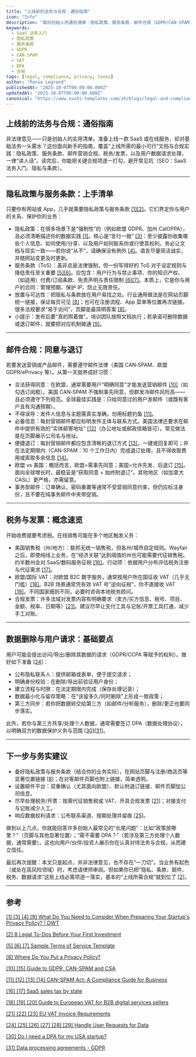 ```yaml
---
title: "上线前的法务与合规：通俗指南"
icon: "Info"
description: "面向创始人的通俗清单：隐私政策、服务条款、邮件合规（GDPR/CAN‑SPAM）、税务/发票、数据请求与 DPA（数据处理协议）的上线要点。"
keywords:
  - SaaS 法务入门
  - 隐私政策
  - 服务条款
  - GDPR
  - CAN-SPAM
  - VAT
  - DPA
  - 合规
tags: [legal, compliance, privacy, taxes]
author: "Pansa Legrand"
publishedAt: "2025-10-07T00:00:00.000Z"
updatedAt: "2025-10-07T00:00:00.000Z"
canonical: "https://www.sushi-templates.com/zh/blogs/legal-and-compliance-at-launch"
---
```


## 上线前的法务与合规：通俗指南

非法律意见——只是创始人的实用清单。准备上线一款 SaaS 或在线服务，却对基础法务一头雾水？这份面向新手的指南，覆盖“上线所需的最小可行”文档与合规实践：隐私政策、服务条款、邮件营销合规、税务/发票，以及用户数据请求处理，一律“讲人话”。读完后，你能把关键合规项逐一打勾，避开常见坑（SEO：SaaS 法务入门、隐私与条款）。

---

## 隐私政策与服务条款：上手清单

只要你有网站或 App，几乎就需要隐私政策与服务条款 <a href="https://www.dwt.com/blogs/startup-law-blog/2020/09/privacy-policy-for-startups" target="_blank" rel="noopener noreferrer">[1]</a><a href="https://www.techstars.com/blog/advice/8-legal-to-dos-before-your-first-investment" target="_blank" rel="noopener noreferrer">[2]</a>。它们界定你与用户的关系、保护你的业务：

- 隐私政策：在很多场景下是“强制性”的（例如欧盟 GDPR、加州 CalOPPA），且必须清晰描述你的数据实践 <a href="https://www.dwt.com/blogs/startup-law-blog/2020/09/privacy-policy-for-startups" target="_blank" rel="noopener noreferrer">[1]</a>。核心是“言行一致” <a href="https://www.dwt.com/blogs/startup-law-blog/2020/09/privacy-policy-for-startups" target="_blank" rel="noopener noreferrer">[3]</a>：至少披露你收集哪些个人信息、如何使用/分享、以及用户如何联系你或行使其权利。务必让文档与现实一致——若你说“从不”，请确保没有例外 <a href="https://www.dwt.com/blogs/startup-law-blog/2020/09/privacy-policy-for-startups" target="_blank" rel="noopener noreferrer">[4]</a>。语言尽量简洁诚实，并随网站变更及时更新。
- 服务条款（ToS）：虽非总是法律强制，但一份写得好的 ToS 对于设定规则与降低责任至关重要 <a href="https://termly.io/resources/templates/terms-of-service-template/" target="_blank" rel="noopener noreferrer">[5]</a><a href="https://termly.io/resources/templates/terms-of-service-template/" target="_blank" rel="noopener noreferrer">[6]</a>。应包含：用户行为与禁止事项、你的知识产权、（如适用）付费/订阅条款、免责声明与责任限制 <a href="https://termly.io/resources/templates/terms-of-service-template/" target="_blank" rel="noopener noreferrer">[6]</a><a href="https://termly.io/resources/templates/terms-of-service-template/" target="_blank" rel="noopener noreferrer">[7]</a>。本质上，它是你与用户的合同：管理预期、保护 IP、防止无限责任。
- 放置与可达性：把隐私与条款放在用户易找之处。行业通用做法是在网站页脚统一链接，保证每页可见 <a href="https://termly.io/faq/where-do-you-put-a-privacy-policy/" target="_blank" rel="noopener noreferrer">[8]</a>；也可在注册流程、App 菜单等位置再次链接。很多法规要求“易于访问”，页脚是最简明答案 <a href="https://termly.io/faq/where-do-you-put-a-privacy-policy/" target="_blank" rel="noopener noreferrer">[8]</a>。
- 小提示：发布后要“真的照着做”。培训团队按照文档执行；若承诺可删除数据或退订邮件，就要把对应机制做通 <a href="https://www.dwt.com/blogs/startup-law-blog/2020/09/privacy-policy-for-startups" target="_blank" rel="noopener noreferrer">[9]</a>。

---

## 邮件合规：同意与退订

若要发送营销或产品邮件，需要遵守邮件法律（美国 CAN‑SPAM、欧盟 GDPR/ePrivacy 等）。从第一天就养成好习惯：

- 合法获得同意：在欧盟，通常需要用户“明确同意”才能发送营销邮件 <a href="https://emailchef.com/emailchef-academy/guide-to-gdpr-can-spam-and-csa-and-their-differences/" target="_blank" rel="noopener noreferrer">[10]</a>（如勾选订阅框）。美国 CAN‑SPAM 不强制事先同意，但群发冷邮件风险高——且必须遵守下列规范。全球最佳实践是：只给同意过的用户发邮件（或既有客户且有沟通预期）。
- 不得误导：发件人信息与主题需真实准确，勿用标题钓鱼 <a href="https://www.ftc.gov/business-guidance/resources/can-spam-act-compliance-guide-business" target="_blank" rel="noopener noreferrer">[11]</a>。
- 必备信息：每封营销邮件都应标明发件主体与联系方式。美国法律还要求在邮件中提供有效的“实体邮寄地址” <a href="https://www.ftc.gov/business-guidance/resources/can-spam-act-compliance-guide-business" target="_blank" rel="noopener noreferrer">[12]</a>（办公地址或邮政信箱皆可）。常见做法是在页脚展示公司名与地址。
- 便捷退订：每封营销邮件都应包含清晰的退订方式 <a href="https://www.ftc.gov/business-guidance/resources/can-spam-act-compliance-guide-business" target="_blank" rel="noopener noreferrer">[13]</a>，一键或回复即可；并在法定期限内（CAN‑SPAM：10 个工作日内）完成退订处理，且不得收取费用或索取多余信息 <a href="https://www.ftc.gov/business-guidance/resources/can-spam-act-compliance-guide-business" target="_blank" rel="noopener noreferrer">[14]</a>。
- 欧盟 vs 美国：概括而言，欧盟=需事先同意；美国=允许先发、后退订 <a href="https://emailchef.com/emailchef-academy/guide-to-gdpr-can-spam-and-csa-and-their-differences/" target="_blank" rel="noopener noreferrer">[15]</a>。面向全球增长时，最稳妥是“获取同意 + 始终附退订”。其他地区（如加拿大 CASL）更严格，亦需留意。
- 事务型邮件：订单确认、密码重置等通常不受营销同意约束，但仍应标注身份，且不要在纯事务邮件中夹带促销。

---

## 税务与发票：概念速览

开始收费就要考虑税。在线销售可能在多个地区触发义务：

- 美国销售税（州/地方）：联邦无统一销售税，但各州/城市自定规则。Wayfair 之后，即使纯线上业务，在“经济关联”达到阈值的州也可能需要代征销售税。约半数州会对 SaaS/数码服务征税 <a href="https://www.anrok.com/saas-sales-tax-by-state" target="_blank" rel="noopener noreferrer">[16]</a>。行动项：依据用户分布评估税务注册与代征需求 <a href="https://www.anrok.com/saas-sales-tax-by-state" target="_blank" rel="noopener noreferrer">[17]</a>。
- 欧盟/国际 VAT：对欧盟 B2C 数字服务，通常按用户所在国征收 VAT（几乎无门槛）<a href="https://www.taxjar.com/blog/guide-european-vat-b2b-digital-services-sellers" target="_blank" rel="noopener noreferrer">[18]</a>。B2B 场景通常凭有效 VAT 号“逆向征税”，你不直接收 VAT <a href="https://www.taxjar.com/blog/guide-european-vat-b2b-digital-services-sellers" target="_blank" rel="noopener noreferrer">[19]</a>。不同国家细则不同，必要时咨询本地税务顾问。
- 合规发票：许多法域对发票内容有明确要求（卖方/买方信息、税号、项目、金额、税率、日期等）<a href="https://www.taxually.com/blog/eu-vat-invoice-requirements-for-businesses" target="_blank" rel="noopener noreferrer">[21]</a>。建议尽早让支付工具与记账/开票工具打通，减少手工对账。

---

## 数据删除与用户请求：基础要点

用户可能会提出访问/导出/删除其数据的请求（GDPR/CCPA 等赋予的权利）。做好如下准备 <a href="https://www.termsfeed.com/blog/user-requests-data-access-deletion-portability/" target="_blank" rel="noopener noreferrer">[24]</a>：

- 公布隐私联系人：提供邮箱或表单，便于提交请求；
- 明确身份校验：在删除/导出前验证用户身份；
- 建立流程与时限：在法定期限内完成（保存处理记录）；
- 数据最小化与留存策略：在“该留多久/何时删除”上形成一致政策；
- 第三方同步：若你把数据转交给第三方（如邮件/分析服务），删除/更正也要同步落实。

此外，若你与第三方共享/处理个人数据，通常需要签订 DPA（数据处理协议），以明确双方的数据保护义务与范围 <a href="https://www.contractsent.com/do-i-need-a-dpa-for-my-usa-startup/" target="_blank" rel="noopener noreferrer">[30]</a><a href="https://www.rocketlawyer.com/gb/en/business/data-protection-for-businesses/legal-guide/data-processing-agreements" target="_blank" rel="noopener noreferrer">[31]</a>。

---

## 下一步与务实建议

- 备好隐私政策与服务条款（结合你的业务实际），在网站页脚与注册/商店页等显著位置链接 <a href="https://termly.io/faq/where-do-you-put-a-privacy-policy/" target="_blank" rel="noopener noreferrer">[8]</a>；在对客邮件页脚也附上链接，简单透明。
- 设置邮件平台：双重确认（尤其面向欧盟）、默认附退订链接、邮件页脚加公司信息。
- 尽早处理税务/开票：按需代征销售税或 VAT，开具合规发票 <a href="https://www.taxually.com/blog/eu-vat-invoice-requirements-for-businesses" target="_blank" rel="noopener noreferrer">[21]</a>；对接支付与记账减少人工。
- 响应数据权利请求：公布联系渠道、按期处理并留痕 <a href="https://www.termsfeed.com/blog/user-requests-data-access-deletion-portability/" target="_blank" rel="noopener noreferrer">[25]</a>。

做到以上几点，你就能回答许多创始人最常见的“长尾问题”：比如“政策放哪里？”（页脚与其他显著位置）；“需不需要 DPA？”（若涉及第三方处理个人数据，通常需要）。这也向用户/伙伴/投资人展示你在认真对待法务与合规，从而建立信任。

最后再次提醒：本文只是起点，并非法律意见，也不存在“一刀切”。当业务有起色（或处在高风险领域）时，考虑请律师审阅。但如果你已把“隐私、条款、邮件、税务、数据请求”这些上线必需项逐一落实，基本的“上线所需合规”就到位了 <a href="https://www.techstars.com/blog/advice/8-legal-to-dos-before-your-first-investment" target="_blank" rel="noopener noreferrer">[2]</a>。

---

## 参考

<a href="https://www.dwt.com/blogs/startup-law-blog/2020/09/privacy-policy-for-startups" target="_blank" rel="noopener noreferrer">[1] [3] [4] [9] What Do You Need to Consider When Preparing Your Startup's Privacy Policy? | DWT</a>

<a href="https://www.techstars.com/blog/advice/8-legal-to-dos-before-your-first-investment" target="_blank" rel="noopener noreferrer">[2] 8 Legal To-Dos Before Your First Investment</a>

<a href="https://termly.io/resources/templates/terms-of-service-template/" target="_blank" rel="noopener noreferrer">[5] [6] [7] Sample Terms of Service Template</a>

<a href="https://termly.io/faq/where-do-you-put-a-privacy-policy/" target="_blank" rel="noopener noreferrer">[8] Where Do You Put a Privacy Policy?</a>

<a href="https://emailchef.com/emailchef-academy/guide-to-gdpr-can-spam-and-csa-and-their-differences/" target="_blank" rel="noopener noreferrer">[10] [15] Guide to GDPR, CAN-SPAM and CSA</a>

<a href="https://www.ftc.gov/business-guidance/resources/can-spam-act-compliance-guide-business" target="_blank" rel="noopener noreferrer">[11] [12] [13] [14] CAN-SPAM Act: A Compliance Guide for Business</a>

<a href="https://www.anrok.com/saas-sales-tax-by-state" target="_blank" rel="noopener noreferrer">[16] [17] SaaS sales tax by state</a>

<a href="https://www.taxjar.com/blog/guide-european-vat-b2b-digital-services-sellers" target="_blank" rel="noopener noreferrer">[18] [19] [20] Guide to European VAT for B2B digital services sellers</a>

<a href="https://www.taxually.com/blog/eu-vat-invoice-requirements-for-businesses" target="_blank" rel="noopener noreferrer">[21] [22] [23] EU VAT Invoice Requirements</a>

<a href="https://www.termsfeed.com/blog/user-requests-data-access-deletion-portability/" target="_blank" rel="noopener noreferrer">[24] [25] [26] [27] [28] [29] Handle User Requests for Data</a>

<a href="https://www.contractsent.com/do-i-need-a-dpa-for-my-usa-startup/" target="_blank" rel="noopener noreferrer">[30] Do I need a DPA for my USA startup?</a>

<a href="https://www.rocketlawyer.com/gb/en/business/data-protection-for-businesses/legal-guide/data-processing-agreements" target="_blank" rel="noopener noreferrer">[31] Data processing agreements - GDPR</a>

